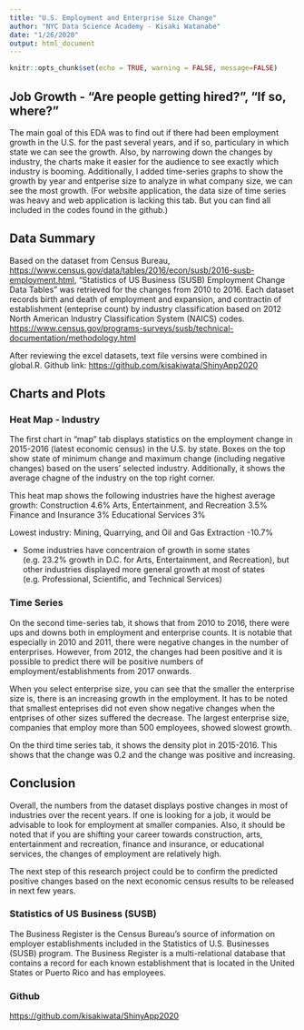 ```yaml
---
title: "U.S. Employment and Enterprise Size Change"
author: "NYC Data Science Academy - Kisaki Watanabe"
date: "1/26/2020"
output: html_document
---
```


```r
knitr::opts_chunk$set(echo = TRUE, warning = FALSE, message=FALSE)
```

## Job Growth - "Are people getting hired?", "If so, where?"
The main goal of this EDA was to find out if there had been employment growth
in the U.S. for the past several years, and if so, particulary in which state we can see the growth.
Also, by narrowing down the changes by industry, the charts make it easier for the audience to see exactly which industry is booming. Additionally, I added time-series graphs to show the growth by year and entperise size to analyze in what company size, we can see the most growth. (For website application, the data size of time series was heavy and web application is lacking this tab. But you can find all included in the codes found in the github.)

## Data Summary
Based on the dataset from Census Bureau, <https://www.census.gov/data/tables/2016/econ/susb/2016-susb-employment.html>, "Statistics of US Business (SUSB) Employment Change Data Tables" was retrieved for the changes from 2010 to 2016.
Each dataset records birth and death of employment and expansion, and contractin of establishment (enteprise count) by industry classification based on 2012 North American Industry Classification System (NAICS) codes.
<https://www.census.gov/programs-surveys/susb/technical-documentation/methodology.html>

After reviewing the excel datasets, text file versins were combined in global.R.
Github link: <https://github.com/kisakiwata/ShinyApp2020>

## Charts and Plots
### Heat Map - Industry
The first chart in "map" tab displays statistics on the employment change in 2015-2016 (latest economic census) in the U.S. by state. Boxes on the top show state of minimum change and maximum change (including negative changes) based on the users' selected industry. Additionally, it shows the average chagne of the industry on the top right corner.

This heat map shows the following industries have the highest average growth:
Construction 4.6%
Arts, Entertainment, and Recreation 3.5%
Finance and Insurance 3%
Educational Services 3%

Lowest industry:
Mining, Quarrying, and Oil and Gas Extraction -10.7%

- Some industries have concentraion of growth in some states (e.g. 23.2% growth in D.C. for Arts, Entertainment, and Recreation), but other industries displayed more general growth at most of states (e.g. Professional, Scientific, and Technical Services)

### Time Series
On the second time-series tab, it shows that from 2010 to 2016, there were 
ups and downs both in employment and enterprise counts. It is notable that especially in 2010 and 2011, there were negative changes in the number of enterprises.
However, from 2012, the changes had been positive and it is possible to predict there will be positive numbers of employment/establishments from 2017 onwards.

When you select enterprise size, you can see that the smaller the enterprise size is, there is an increasing growth in the employment. It has to be noted that smallest enteprises did not even show negative changes when the entprises of other sizes suffered the decrease.
The largest enterprise size, companies that employ more than 500 employees, showed slowest growth.

On the third time series tab, it shows the density plot in 2015-2016. This shows that the change was 0.2 and the change was positive and increasing.


## Conclusion
Overall, the numbers from the dataset displays postive changes in most of industries over the recent years.
If one is looking for a job, it would be advisable to look for employment at smaller companies. Also, it should be noted that if you are shifting your career towards construction, arts, entertainment and recreation, finance and insurance, or educational services, the changes of employment are relatively high.

The next step of this research project could be to confirm the predicted positive changes based on the next economic census results to be released in next few years.


### Statistics of US Business (SUSB)

The Business Register is the Census Bureau’s source of information on employer establishments included in the Statistics of U.S. Businesses (SUSB) program. The Business Register is a multi-relational database that contains a record for each known establishment that is located in the United States or Puerto Rico and has employees. 

### Github

<https://github.com/kisakiwata/ShinyApp2020>



